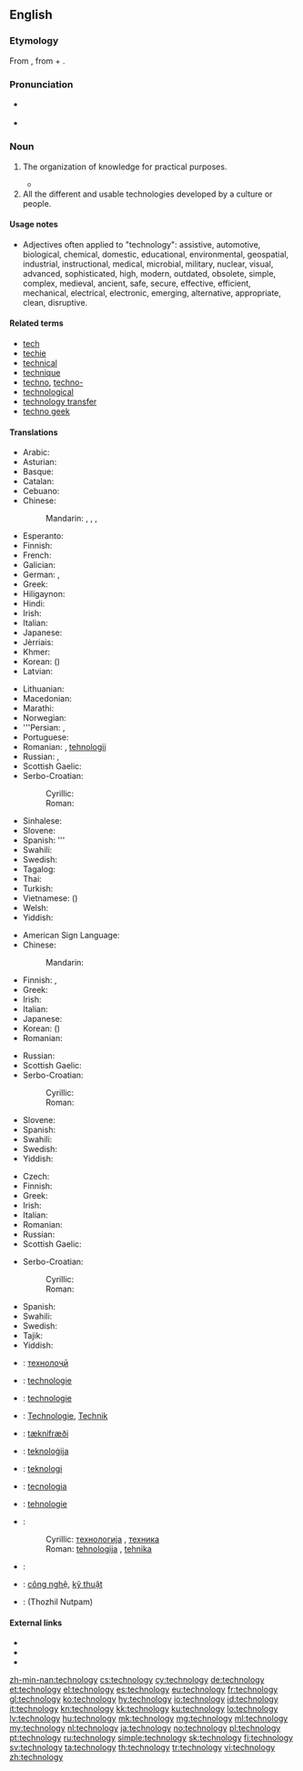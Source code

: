 ==English==

===Etymology===
From {{etyl|grc|en}} {{term|τεχνολογία|lang=grc|tr=tekhnologia||systematic treatment (of grammar)}}, from {{term|τέχνη|tr=tekhne|lang=grc||art}} + {{term|-λογία|lang=grc}}.

===Pronunciation===
* {{a|RP}} {{IPA|/tɛkˈnɒlədʒi/}}
* {{a|GenAm}} {{IPA|/tɛkˈnɑlədʒi/}}

===Noun===
{{en-noun|~|technologies}}
{{wikipedia}}

# {{context|uncountable|lang=en}} The organization of knowledge for practical purposes.
#* {{quote-magazine|date=2013-06-21|author=[http://guardian.co.uk/profile/chico-harlan/ Chico Harlan]
|volume=189|issue=2|page=30|magazine={{w|The Guardian Weekly}}
|title=[http://www.guardian.co.uk/world/2013/jun/18/japan-solar-energy-fukushima-nuclear-renewable-abe Japan pockets the subsidy &hellip;]
|passage=Across Japan, '''technology''' companies and private investors are racing to install devices that until recently they had little interest in: solar panels. Massive solar parks are popping up as part of a rapid build-up that one developer likened to an "explosion."}}
# All the different and usable technologies developed by a culture or people.

====Usage notes====
* Adjectives often applied to "technology": <!-- by area of application -->assistive, automotive, biological, chemical, domestic, educational, environmental, geospatial, industrial, instructional, medical, microbial, military, nuclear, visual, <!-- other -->advanced, sophisticated, high, modern, outdated, obsolete, simple, complex, medieval, ancient, safe, secure, effective, efficient, mechanical, electrical, electronic, emerging, alternative, appropriate, clean, disruptive.

====Related terms====
* [[tech]]
* [[techie]]
* [[technical]]
* [[technique]]
* [[techno]], [[techno-]]
* [[technological]]
* [[technology transfer]]
* [[techno geek]]

====Translations====
{{trans-top|the study of or a collection of techniques}}
* Arabic: {{t|ar|تكنولوجيا|f|tr=tiknuluujiya|sc=Arab}}
* Asturian: {{t|ast|teunoloxía|f}}
* Basque: {{t|eu|teknologia}}
* Catalan: {{t|ca|tecnologia|f}}
* Cebuano: {{t|ceb|teknolohiya}}
* Chinese:
*: Mandarin: {{t+|cmn|技術|sc=Hani}}, {{t+|cmn|技术|tr=jìshù|sc=Hani}}, {{t|cmn|工藝|sc=Hani}}, {{t+|cmn|工艺|tr=gōngyì|sc=Hani}}
* Esperanto: {{t|eo|teknologio}}
* Finnish: {{t+|fi|teknologia}}
* French: {{t+|fr|technologie|f}}
* Galician: {{t+|gl|tecnoloxía|f}}
* German: {{t+|de|Technologie|f}}, {{t+|de|Technik|f}}
* Greek: {{t+|el|τεχνολογία|f|tr=technología}}
* Hiligaynon: {{t|hil|teknolohiya}}
* Hindi: {{t|hi|टैकनोलजी|tr=ṭaiknōlajī|sc=Deva}}
* Irish: {{t|ga|teicneolaíocht|f}}
* Italian: {{t+|it|tecnologia|f}}
* Japanese: {{t+|ja|技術|tr=ぎじゅつ, gijutsu|sc=Jpan}}
* Jèrriais: {{t|roa-jer|technologie|f}}
* Khmer: {{t|km|បច្ចេកវិទ្យា|tr=paccheeka’ vityie|sc=Khmr}}
* Korean: {{t+|ko|기술|tr=GiSul|sc=Kore}} ({{t+|ko|技術|sc=Kore}})
* Latvian: {{t|lv|tehnoloģija|f}}
{{trans-mid}}
* Lithuanian: {{t+|lt|technologija|f}}
* Macedonian: {{t|mk|технологија|f|tr=tehnologiJa|sc=Cyrl}}
* Marathi: {{t|mr|तंत्रज्ञान|n|tr=tantra-dnyan|sc=Deva}}
* Norwegian: {{t|no|teknologi|f}}
* '''Persian: {{t+|fa|فناوری|tr=fannâvari|sc=fa-Arab}}, {{t+|fa|تکنولوژی|tr=teknoloži|sc=fa-Arab}}
* Portuguese: {{t+|pt|tecnologia|f}}
* Romanian: {{t|ro|tehnologie|f}}, [[tehnologie|tehnologii]] {{f-p}}
* Russian: {{t+|ru|технология|f|tr=texnológija}}, {{t+|ru|те́хника|f}}
* Scottish Gaelic: {{t|gd|teicneolas|m}}
* Serbo-Croatian:
*: Cyrillic: {{t|sh|технологија|f}}
*: Roman: {{t|sh|tehnologija|f}}
* Sinhalese: {{t|si|තාක්‍ෂණය|sc=Sinh}}
* Slovene: {{t|sl|tehnologija|f}}
* Spanish: {{t+|es|tecnología|f}}'''
* Swahili: {{t+|sw|teknologia}}
* Swedish: {{t+|sv|teknologi|c}}
* Tagalog: {{t|tl|teknolohiya}}
* Thai: {{t|th|เทคโนโลยี|tr=téknohlohyee|sc=Thai}}
* Turkish: {{t+|tr|teknoloji}}
* Vietnamese: {{t+|vi|kỹ thuật}} ({{t|vi|技術}})
* Welsh: {{t+|cy|technoleg}}
* Yiddish: {{t|yi|טעכנאָלאָגיע|f|tr=tekhnologye|sc=Hebr}}
{{trans-bottom}}

{{trans-top|a particular technological concept}}
* American Sign Language: {{t|ase|Open8@NearUlnarHand-PalmAcross-OpenB@CenterChesthigh-PalmBack Contact Open8@UlnarHand-PalmAcross-OpenB@CenterChesthigh-PalmBack}}
* Chinese:
*: Mandarin: {{t+|cmn|科技|sc=Hani}}
* Finnish: {{t+|fi|teknologia}}, {{t+|fi|menetelmä}}
* Greek: {{t+|el|τεχνολογία|f|tr=technología}}
* Irish: {{t|ga|teicneolaíocht|f}}
* Italian: {{t+|it|tecnologia|f}}
* Japanese: {{t+|ja|技術|tr=ぎじゅつ, gijutsu|sc=Jpan}}
* Korean: {{t+|ko|과학기술|tr=GwaHakGiSul|sc=Kore}} ({{t|ko|科學技術|sc=Kore}})
* Romanian: {{t|ro|tehnologie|f}}
{{trans-mid}}
* Russian: {{t+|ru|технология|f|tr=texnológija}}
* Scottish Gaelic: {{t|gd|teicneolas|m}}
* Serbo-Croatian:
*: Cyrillic: {{t|sh|технологија|f}}
*: Roman: {{t|sh|tehnologija|f}}
* Slovene: {{t|sl|tehnologija|f}}
* Spanish: {{t+|es|tecnología|f}}
* Swahili: {{t+|sw|teknologia}}
* Swedish: {{t+|sv|teknologi|c}}
* Yiddish: {{t|yi|טעכניק|f|tr=tekhnik|sc=Hebr}}
{{trans-bottom}}

{{trans-top|body of tools}}
* Czech: {{t+|cs|technika|f}}
* Finnish: {{t+|fi|teknologia}}
* Greek: {{t+|el|τεχνολογία|f|tr=technología}}
* Irish: {{t|ga|teicneolaíocht|f}}
* Italian: {{t+|it|tecnologia|f}}
* Romanian: {{t|ro|tehnologie|f}}
* Russian: {{t+|ru|те́хника|f}}
* Scottish Gaelic: {{t|gd|teicneolas|m}}
{{trans-mid}}
* Serbo-Croatian:
*: Cyrillic: {{t|sh|технологија|f}}
*: Roman: {{t|sh|tehnologija|f}}
* Spanish: {{t+|es|tecnología|f}}
* Swahili: {{t+|sw|teknologia}}
* Swedish: {{t+|sv|teknologi|c}}
* Tajik: {{t|tg|технолоҷӣ|sc=Cyrl}}
* Yiddish: {{t|yi|טעכנאָלאָגיע|f|tr=tekhnologye|sc=Hebr}}
{{trans-bottom}}

{{checktrans-top}}
* {{ttbc|tg}}: [[технолоҷӣ]]
* {{ttbc|nl}}: [[technologie]]
* {{ttbc|fr}}: [[technologie]] {{f}}
* {{ttbc|de}}: [[Technologie]], [[Technik]]
* {{ttbc|is}}: [[tæknifræði]] {{f}}
* {{ttbc|mt}}: [[teknoloġija]]
* {{ttbc|no}}: [[teknologi]]
* {{ttbc|pt}}: [[tecnologia]] {{f}}
{{trans-mid}}
* {{ttbc|ro}}: [[tehnologie]]
* {{ttbc|sh}}:
*: Cyrillic: [[технологија]] {{f}}, [[техника]] {{f}}
*: Roman: [[tehnologija]] {{f}}, [[tehnika]] {{f}}
* {{ttbc|sd}}: {{t+|sd|ٽيڪنيڀياس|alt=ٽيڪِنِيڀِياسُ}}
* {{ttbc|vi}}: [[công nghệ]], [[kỹ thuật]]
* {{ttbc|ta}}: (Thozhil Nutpam)
{{trans-bottom}}

====External links====
* {{R:Webster 1913}}
* {{R:Century 1911}}
* {{R:OneLook}}

[[zh-min-nan:technology]]
[[cs:technology]]
[[cy:technology]]
[[de:technology]]
[[et:technology]]
[[el:technology]]
[[es:technology]]
[[eu:technology]]
[[fr:technology]]
[[gl:technology]]
[[ko:technology]]
[[hy:technology]]
[[io:technology]]
[[id:technology]]
[[it:technology]]
[[kn:technology]]
[[kk:technology]]
[[ku:technology]]
[[lo:technology]]
[[lv:technology]]
[[hu:technology]]
[[mk:technology]]
[[mg:technology]]
[[ml:technology]]
[[my:technology]]
[[nl:technology]]
[[ja:technology]]
[[no:technology]]
[[pl:technology]]
[[pt:technology]]
[[ru:technology]]
[[simple:technology]]
[[sk:technology]]
[[fi:technology]]
[[sv:technology]]
[[ta:technology]]
[[th:technology]]
[[tr:technology]]
[[vi:technology]]
[[zh:technology]]